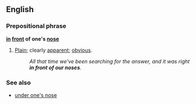 ==English==
===Prepositional phrase===
'''[[in]] [[front]] of one's [[nose]]'''
#{{idiom}} [[Plain]]; clearly [[apparent]]; [[obvious]].
#:''All that time we've been searching for the answer, and it was right '''in front of our noses'''.''

===See also===
*[[under one's nose]]